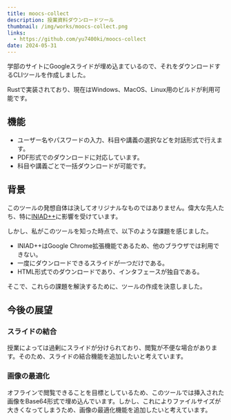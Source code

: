 ```yaml
---
title: moocs-collect
description: 授業資料ダウンロードツール
thumbnail: /img/works/moocs-collect.png
links:
  - https://github.com/yu7400ki/moocs-collect
date: 2024-05-31
---
```


学部のサイトにGoogleスライドが埋め込まているので、それをダウンロードするCLIツールを作成しました。

Rustで実装されており、現在はWindows、MacOS、Linux用のビルドが利用可能です。

## 機能

- ユーザー名やパスワードの入力、科目や講義の選択などを対話形式で行えます。
- PDF形式でのダウンロードに対応しています。
- 科目や講義ごとで一括ダウンロードが可能です。

## 背景

このツールの発想自体は決してオリジナルなものではありません。偉大な先人たち、特に[INIAD++](https://chromewebstore.google.com/detail/iniad++/ejncknkekdpnmenagjepeaagdmjjlihk)に影響を受けています。

しかし、私がこのツールを知った時点で、以下のような課題を感じました。

- INIAD++はGoogle Chrome拡張機能であるため、他のブラウザでは利用できない。
- 一度にダウンロードできるスライドが一つだけである。
- HTML形式でのダウンロードであり、インタフェースが独自である。

そこで、これらの課題を解決するために、ツールの作成を決意しました。

## 今後の展望

### スライドの結合

授業によっては過剰にスライドが分けられており、閲覧が不便な場合があります。そのため、スライドの結合機能を追加したいと考えています。

### 画像の最適化

オフラインで閲覧できることを目標としているため、このツールでは挿入された画像をBase64形式で埋め込んでいます。しかし、これによりファイルサイズが大きくなってしまうため、画像の最適化機能を追加したいと考えています。

